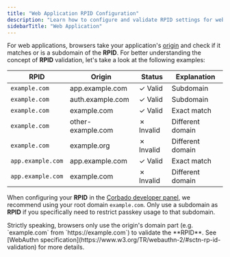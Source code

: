 ```yaml
---
title: "Web Application RPID Configuration"
description: "Learn how to configure and validate RPID settings for web applications, with practical examples and best practices."
sidebarTitle: "Web Application"
---
```


For web applications, browsers take your application's [origin](https://developer.mozilla.org/en-US/docs/Glossary/Origin) and check if it matches or is a subdomain of the **RPID**. For better understanding the concept of **RPID** validation, let's take a look at the following examples:

| RPID  | Origin | Status | Explanation |
|-------------|-------------------|--------|-------------|
| `example.com` | app.example.com | ✓ Valid | Subdomain |
| `example.com` | auth.example.com | ✓ Valid | Subdomain |
| `example.com` | example.com | ✓ Valid | Exact match |
| `example.com` | other-example.com | ✗ Invalid | Different domain |
| `example.com` | example.org | ✗ Invalid | Different domain |
| `app.example.com` | app.example.com | ✓ Valid | Exact match |
| `app.example.com` | example.com | ✗ Invalid | Different domain |

When configuring your **RPID** in the [Corbado developer panel](https://app.corbado.com/settings/general?tab=URLs), we recommend using your root domain `example.com`. Only use a subdomain as **RPID** if you specifically need to restrict passkey usage to that subdomain.

<Info>
Strictly speaking, browsers only use the origin's domain part (e.g. `example.com` from `https://example.com`) to validate the **RPID**. See [WebAuthn specification](https://www.w3.org/TR/webauthn-2/#sctn-rp-id-validation) for more details.
</Info>